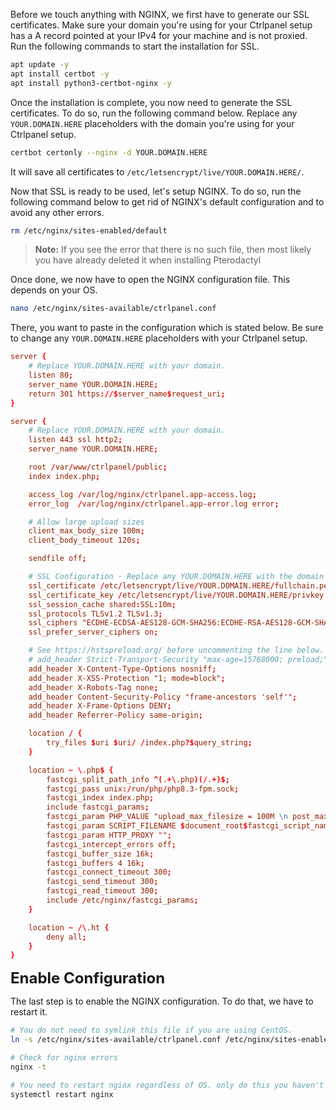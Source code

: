 Before we touch anything with NGINX, we first have to generate our SSL certificates. Make sure your domain you're using for your Ctrlpanel setup has a A record pointed at your IPv4 for your machine and is not proxied. Run the following commands to start the installation for SSL.

```bash
apt update -y
apt install certbot -y
apt install python3-certbot-nginx -y
```

Once the installation is complete, you now need to generate the SSL certificates. To do so, run the following command below. Replace any `YOUR.DOMAIN.HERE` placeholders with the domain you're using for your Ctrlpanel setup.

```bash
certbot certonly --nginx -d YOUR.DOMAIN.HERE
```

It will save all certificates to `/etc/letsencrypt/live/YOUR.DOMAIN.HERE/`.

Now that SSL is ready to be used, let's setup NGINX. To do so, run the following command below to get rid of NGINX's default configuration and to avoid any other errors.

```bash
rm /etc/nginx/sites-enabled/default
```

> **Note:** If you see the error that there is no such file, then most likely you have already deleted it when installing Pterodactyl

Once done, we now have to open the NGINX configuration file. This depends on your OS.

```bash
nano /etc/nginx/sites-available/ctrlpanel.conf
```

There, you want to paste in the configuration which is stated below. Be sure to change any `YOUR.DOMAIN.HERE` placeholders with your Ctrlpanel setup.

```conf title="/etc/nginx/sites-available/ctrlpanel.conf"
server {
    # Replace YOUR.DOMAIN.HERE with your domain.
    listen 80;
    server_name YOUR.DOMAIN.HERE;
    return 301 https://$server_name$request_uri;
}

server {
    # Replace YOUR.DOMAIN.HERE with your domain.
    listen 443 ssl http2;
    server_name YOUR.DOMAIN.HERE;

    root /var/www/ctrlpanel/public;
    index index.php;

    access_log /var/log/nginx/ctrlpanel.app-access.log;
    error_log  /var/log/nginx/ctrlpanel.app-error.log error;

    # Allow large upload sizes
    client_max_body_size 100m;
    client_body_timeout 120s;

    sendfile off;

    # SSL Configuration - Replace any YOUR.DOMAIN.HERE with the domain you're using for your Ctrlpanel setup.
    ssl_certificate /etc/letsencrypt/live/YOUR.DOMAIN.HERE/fullchain.pem;
    ssl_certificate_key /etc/letsencrypt/live/YOUR.DOMAIN.HERE/privkey.pem;
    ssl_session_cache shared:SSL:10m;
    ssl_protocols TLSv1.2 TLSv1.3;
    ssl_ciphers "ECDHE-ECDSA-AES128-GCM-SHA256:ECDHE-RSA-AES128-GCM-SHA256:ECDHE-ECDSA-AES256-GCM-SHA384:ECDHE-RSA-AES256-GCM-SHA384:ECDHE-ECDSA-CHACHA20-POLY1305:ECDHE-RSA-CHACHA20-POLY1305:DHE-RSA-AES128-GCM-SHA256:DHE-RSA-AES256-GCM-SHA384";
    ssl_prefer_server_ciphers on;

    # See https://hstspreload.org/ before uncommenting the line below.
    # add_header Strict-Transport-Security "max-age=15768000; preload;";
    add_header X-Content-Type-Options nosniff;
    add_header X-XSS-Protection "1; mode=block";
    add_header X-Robots-Tag none;
    add_header Content-Security-Policy "frame-ancestors 'self'";
    add_header X-Frame-Options DENY;
    add_header Referrer-Policy same-origin;

    location / {
        try_files $uri $uri/ /index.php?$query_string;
    }

    location ~ \.php$ {
        fastcgi_split_path_info ^(.+\.php)(/.+)$;
        fastcgi_pass unix:/run/php/php8.3-fpm.sock;
        fastcgi_index index.php;
        include fastcgi_params;
        fastcgi_param PHP_VALUE "upload_max_filesize = 100M \n post_max_size=100M";
        fastcgi_param SCRIPT_FILENAME $document_root$fastcgi_script_name;
        fastcgi_param HTTP_PROXY "";
        fastcgi_intercept_errors off;
        fastcgi_buffer_size 16k;
        fastcgi_buffers 4 16k;
        fastcgi_connect_timeout 300;
        fastcgi_send_timeout 300;
        fastcgi_read_timeout 300;
        include /etc/nginx/fastcgi_params;
    }

    location ~ /\.ht {
        deny all;
    }
}
```

**<font size="5">Enable Configuration</font>**

The last step is to enable the NGINX configuration. To do that, we have to restart it.

```bash
# You do not need to symlink this file if you are using CentOS.
ln -s /etc/nginx/sites-available/ctrlpanel.conf /etc/nginx/sites-enabled/ctrlpanel.conf

# Check for nginx errors
nginx -t

# You need to restart nginx regardless of OS. only do this you haven't received any errors
systemctl restart nginx
```